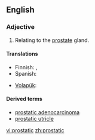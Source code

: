 ==English==

===Adjective===
{{en-adj|-}}

# {{context|anatomy}} Relating to the [[prostate]] gland.

====Translations====
{{trans-top|relating to the prostate gland}}
* Finnish: {{t-|fi|eturauhanen|alt=eturauhas-}}, {{t-|fi|eturauhanen|alt=eturauhasen}}
* Spanish: {{t-|es|prostático}}
{{trans-mid}}
* [[Volapük]]: {{t-|vo|prostatik}}
{{trans-bottom}}

====Derived terms====
*[[prostatic adenocarcinoma]]
*[[prostatic utricle]]

[[vi:prostatic]]
[[zh:prostatic]]